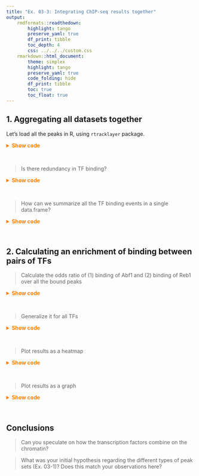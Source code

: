 ```yaml
---
title: "Ex. 03-3: Integrating ChIP-seq results together"
output: 
    rmdformats::readthedown: 
        highlight: tango
        preserve_yaml: true
        df_print: tibble
        toc_depth: 4
        css: ../../../custom.css
    rmarkdown::html_document: 
        theme: simplex
        highlight: tango
        preserve_yaml: true
        code_folding: hide
        df_print: tibble
        toc: true
        toc_float: true
---
```


## 1. Aggregating all datasets together

Let's load all the peaks in R, using `rtracklayer` package.

<details><summary style="color: #ff7f00; font-weight: bold">Show code</summary><p>
```r
TFs <- list.files(pattern = '*.narrowPeak$', path = 'results/bwa/mergedLibrary/macs/narrowPeak')
TFs <- unique(gsub('_.*', '', TFs))
require(rtracklayer)
list_TF_peaks <- lapply(TFs, function(TF) {
    TF_files <- list.files(pattern = paste0(TF, '.*narrowPeak$'), path = 'results/bwa/mergedLibrary/macs/narrowPeak', full.names = TRUE)
    peaks <- GenomicRanges::reduce(do.call(c, lapply(TF_files, rtracklayer::import)))
    return(peaks)
})
names(list_TF_peaks) <- TFs
all_peaks <- GenomicRanges::reduce(do.call(c, lapply(
    list.files(pattern = '.*narrowPeak$', path = 'results/bwa/mergedLibrary/macs/narrowPeak', full.names = TRUE), rtracklayer::import
)))
```
</p></details><br>

> Is there redundancy in TF binding? 

<details><summary style="color: #ff7f00; font-weight: bold">Show code</summary><p>
```r
length(all_peaks)
sum(lengths(list_TF_peaks))
```
</p></details><br>

> How can we summarize all the TF binding events in a single data.frame? 

<details><summary style="color: #ff7f00; font-weight: bold">Show code</summary><p>
```r
`%over%` <- IRanges::`%over%`
df <- lapply(names(list_TF_peaks), function(TF) {
    d <- data.frame(
        TF = all_peaks %over% IRanges::subsetByOverlaps(all_peaks, list_TF_peaks[[TF]])
    )
    colnames(d) <- TF
    return(d)
}) 
df <- do.call(cbind, df)
#
dim(df)
colSums(df)
table(rowSums(df))
```
</p></details><br>

## 2. Calculating an enrichment of binding between pairs of TFs

> Calculate the odds ratio of (1) binding of Abf1 and (2) binding of Reb1 over all the bound peaks  

<details><summary style="color: #ff7f00; font-weight: bold">Show code</summary><p>
```r
TF1 <-'Abf1'
TF2 <-'Reb1'
peaks_with_both <- sum(df[, 'Abf1'] & df[, 'Reb1'])
peaks_with_1 <- sum(df[, 'Abf1'] & !df[, 'Reb1'])
peaks_with_2 <- sum(!df[, 'Abf1'] & df[, 'Reb1'])
peaks_with_none <- sum(!df[, 'Abf1'] & !df[, 'Reb1'])
mat <- matrix(c(peaks_with_both, peaks_with_1, peaks_with_2, peaks_with_none), ncol = 2)
fisher.test(mat)
```
</p></details><br>

> Generalize it for all TFs  

<details><summary style="color: #ff7f00; font-weight: bold">Show code</summary><p>
```r
d <- lapply(TFs,  function(TF1) {
    df <- data.frame(lapply(TFs, function(TF2) {
        if (TF1 == TF2) {
            NA
        } else {
            peaks_with_both <- sum(df[, TF1] & df[, TF2])
            peaks_with_1 <- sum(df[, TF1] & !df[, TF2])
            peaks_with_2 <- sum(!df[, TF1] & df[, TF2])
            peaks_with_none <- sum(!df[, TF1] & !df[, TF2])
            mat <- matrix(c(peaks_with_both, peaks_with_1, peaks_with_2, peaks_with_none), ncol = 2)
            fisher.test(mat)$estimate
        }
    }))
    colnames(df) <- TFs
    rownames(df) <- TF1
    return(df)
}) 
d <- do.call(rbind, d)
```
</p></details><br>

> Plot results as a heatmap  

<details><summary style="color: #ff7f00; font-weight: bold">Show code</summary><p>
```r
library(tidyverse)
dd <- d %>% 
    rownames_to_column('TF1') %>% 
    gather('TF2', 'odds_ratio', -TF1)
p <- ggplot(dd, aes(x = TF1, y = TF2, fill = odds_ratio)) + 
    geom_tile() + 
    theme_bw() + 
    theme(axis.text.x = element_text(angle = 90, hjust = 1, vjust = 0.5)) + 
    scale_fill_gradientn(colours = c('white', 'orange', 'darkred'))
p
# Clamp values to a certain range
q_max <- quantile(dd$odds_ratio, 0.95, na.rm = TRUE)
dd$odds_ratio[dd$odds_ratio > q_max] <- q_max
# Order rows
d[is.na(d)] <- 0
o <- hclust(dist(d))$order
o <- hclust(dist(t(df)))$order
dd %<>% mutate(TF1 = factor(TF1, levels = TFs[o])) %>% 
    mutate(TF2 = factor(TF2, levels = TFs[o]))
# Re-plot
p <- ggplot(dd, aes(x = TF1, y = TF2, fill = odds_ratio)) + 
    geom_tile() + 
    theme_bw() + 
    theme(axis.text.x = element_text(angle = 90, hjust = 1, vjust = 0.5)) + 
    scale_fill_gradientn(colours = c('white', 'orange', 'darkred'))
p
```
</p></details><br>

> Plot results as a graph  

<details><summary style="color: #ff7f00; font-weight: bold">Show code</summary><p>
```r
d_counts <- lapply(TFs,  function(TF1) {
    vec <- data.frame(lapply(TFs, function(TF2) {
        ifelse(
            which(TFs == TF2) <= which(TFs == TF1), 
            0, 
            sum(df[, TF1] & df[, TF2]) / sum(df[, TF2] | df[, TF1])
        )
    }))
    names(vec) <- TFs
    return(vec)
}) 
d_counts <- do.call(rbind, d_counts)
row.names(d_counts) <- TFs
#
dd <- d_counts %>% 
    rownames_to_column('TF1') %>% 
    gather('TF2', 'weight', -TF1) %>% 
    # mutate(weight = ifelse(weight < 0.1, 0, weight)) %>% 
    filter(weight > 0.15 & weight < 1) %>% 
    filter(TF1 != 'Rsc9-TAP' & TF2 != 'Rsc9-TAP')
gr <- igraph::graph_from_data_frame(dd, directed = FALSE)
plot(gr)

```
</p></details><br>

## Conclusions

> Can you speculate on how the transcription factors combine on the chromatin? 

> What was your initial hypothesis regarding the different types of peak sets (Ex. 03-1)? Does this match your observations here? 